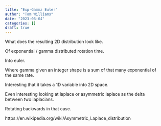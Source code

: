 ```yaml
---
title: "Exp-Gamma Euler"
author: "Tom Williams"
date: "2023-03-04"
categories: []
draft: true
---
```


What does the resulting 2D distribution look like.

Of exponential / gamma distributed rotation time.

Into euler.

Where gamma given an integer shape is a sum of that many exponential of the same rate.



Interesting that it takes a 1D variable into 2D space.



Even interesting looking at laplace or asymmetric laplace as the delta between two laplacians.

Rotating backwards in that case.

https://en.wikipedia.org/wiki/Asymmetric_Laplace_distribution
